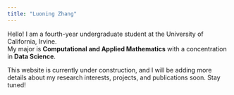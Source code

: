 ```yaml
---
title: "Luoning Zhang"
---
```


Hello! I am a fourth-year undergraduate student at the University of California, Irvine.  
My major is **Computational and Applied Mathematics** with a concentration in **Data Science**.

This website is currently under construction, and I will be adding more details about my research interests, projects, and publications soon. Stay tuned!